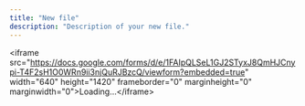 ```yaml
---
title: "New file"
description: "Description of your new file."
---
```


\<iframe src="https://docs.google.com/forms/d/e/1FAIpQLSeL1GJ2STyxJ8QmHJCnypi-T4F2sH1O0WRn9ii3njQuRJBzcQ/viewform?embedded=true" width="640" height="1420" frameborder="0" marginheight="0" marginwidth="0"\>Loading…\</iframe\>